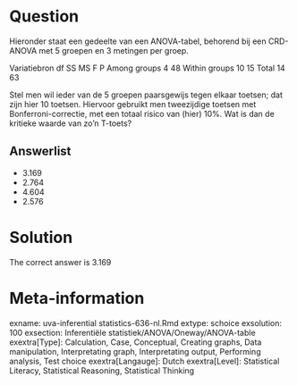 Question
========

Hieronder staat een gedeelte van een ANOVA-tabel, behorend bij een CRD-ANOVA met 5 groepen en 3 metingen per groep.

Variatiebron df SS MS F P
Among groups 4 48
Within groups 10 15
Total 14 63

Stel men wil ieder van de 5 groepen paarsgewijs tegen elkaar toetsen; dat zijn hier 10 toetsen. Hiervoor gebruikt men tweezijdige toetsen met Bonferroni-correctie, met een totaal risico van (hier) 10%. Wat is dan de kritieke waarde van zo'n T-toets? 

Answerlist
----------
* 3.169
* 2.764
* 4.604
* 2.576

Solution
========

The correct answer is  3.169 

Meta-information
================
exname: uva-inferential statistics-636-nl.Rmd 
extype: schoice 
exsolution: 100 
exsection: Inferentiële statistiek/ANOVA/Oneway/ANOVA-table
exextra[Type]: Calculation, Case, Conceptual, Creating graphs, Data manipulation, Interpretating graph, Interpretating output, Performing analysis, Test choice 
exextra[Langauge]: Dutch 
exextra[Level]: Statistical Literacy, Statistical Reasoning, Statistical Thinking 
